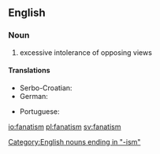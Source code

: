 ==English==
{{rfc-auto}}

===Noun===
{{en-noun|-}}

# excessive intolerance of opposing views

====Translations====
{{trans-top|excessive intolerance of opposing views}}
* Serbo-Croatian: {{t|sh|fanatizam|m}}
* German: {{t-|de|Fanatismus|m}}
{{trans-mid}}
* Portuguese: {{t+|pt|fanatismo|m}}
{{trans-bottom}}

[[Category:English nouns ending in "-ism"]]

[[io:fanatism]]
[[pl:fanatism]]
[[sv:fanatism]]